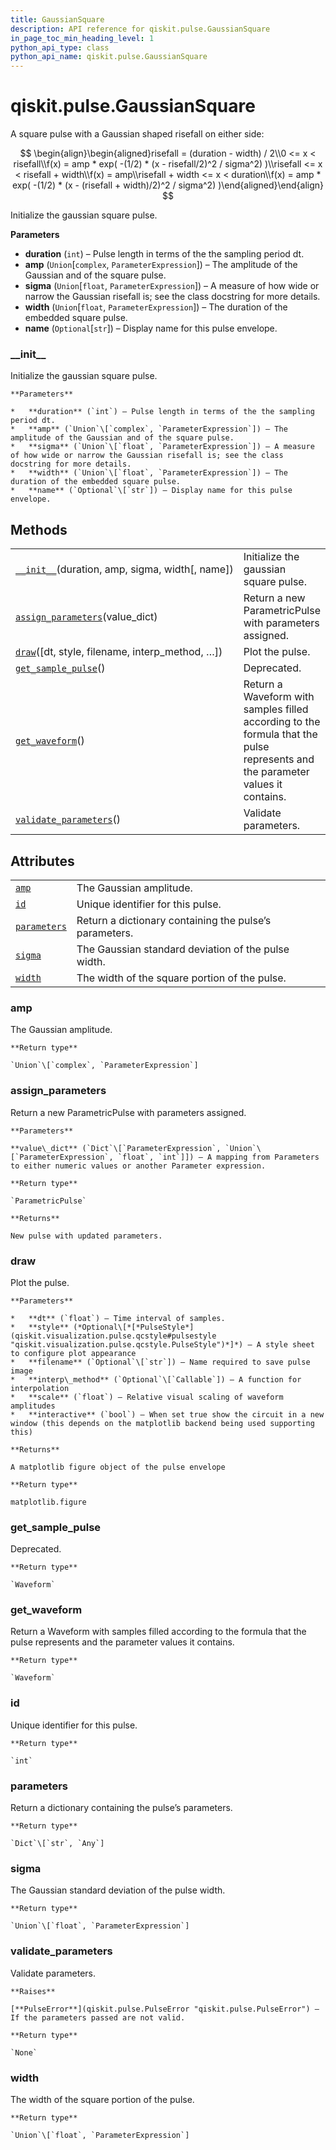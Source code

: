 ```yaml
---
title: GaussianSquare
description: API reference for qiskit.pulse.GaussianSquare
in_page_toc_min_heading_level: 1
python_api_type: class
python_api_name: qiskit.pulse.GaussianSquare
---
```


<span id="qiskit-pulse-gaussiansquare" />

# qiskit.pulse.GaussianSquare

<Class id="qiskit.pulse.GaussianSquare" github="https://github.com/qiskit/qiskit/tree/stable/0.16/qiskit/pulse/library/parametric_pulses.py" signature="GaussianSquare(duration, amp, sigma, width, name=None)">
  A square pulse with a Gaussian shaped risefall on either side:

  $$
   \begin{align}\begin{aligned}risefall = (duration - width) / 2\\0 <= x < risefall\\f(x) = amp * exp( -(1/2) * (x - risefall/2)^2 / sigma^2) )\\risefall <= x < risefall + width\\f(x) = amp\\risefall + width <= x < duration\\f(x) = amp * exp( -(1/2) * (x - (risefall + width)/2)^2 / sigma^2) )\end{aligned}\end{align} 
  $$

  Initialize the gaussian square pulse.

  **Parameters**

  *   **duration** (`int`) – Pulse length in terms of the the sampling period dt.
  *   **amp** (`Union`\[`complex`, `ParameterExpression`]) – The amplitude of the Gaussian and of the square pulse.
  *   **sigma** (`Union`\[`float`, `ParameterExpression`]) – A measure of how wide or narrow the Gaussian risefall is; see the class docstring for more details.
  *   **width** (`Union`\[`float`, `ParameterExpression`]) – The duration of the embedded square pulse.
  *   **name** (`Optional`\[`str`]) – Display name for this pulse envelope.

  ### \_\_init\_\_

  <Function id="qiskit.pulse.GaussianSquare.__init__" name="__init__" signature="__init__(duration, amp, sigma, width, name=None)">
    Initialize the gaussian square pulse.

    **Parameters**

    *   **duration** (`int`) – Pulse length in terms of the the sampling period dt.
    *   **amp** (`Union`\[`complex`, `ParameterExpression`]) – The amplitude of the Gaussian and of the square pulse.
    *   **sigma** (`Union`\[`float`, `ParameterExpression`]) – A measure of how wide or narrow the Gaussian risefall is; see the class docstring for more details.
    *   **width** (`Union`\[`float`, `ParameterExpression`]) – The duration of the embedded square pulse.
    *   **name** (`Optional`\[`str`]) – Display name for this pulse envelope.
  </Function>

  ## Methods

  |                                                                                                                                    |                                                                                                                                |
  | ---------------------------------------------------------------------------------------------------------------------------------- | ------------------------------------------------------------------------------------------------------------------------------ |
  | [`__init__`](#qiskit.pulse.GaussianSquare.__init__ "qiskit.pulse.GaussianSquare.__init__")(duration, amp, sigma, width\[, name])   | Initialize the gaussian square pulse.                                                                                          |
  | [`assign_parameters`](#qiskit.pulse.GaussianSquare.assign_parameters "qiskit.pulse.GaussianSquare.assign_parameters")(value\_dict) | Return a new ParametricPulse with parameters assigned.                                                                         |
  | [`draw`](#qiskit.pulse.GaussianSquare.draw "qiskit.pulse.GaussianSquare.draw")(\[dt, style, filename, interp\_method, …])          | Plot the pulse.                                                                                                                |
  | [`get_sample_pulse`](#qiskit.pulse.GaussianSquare.get_sample_pulse "qiskit.pulse.GaussianSquare.get_sample_pulse")()               | Deprecated.                                                                                                                    |
  | [`get_waveform`](#qiskit.pulse.GaussianSquare.get_waveform "qiskit.pulse.GaussianSquare.get_waveform")()                           | Return a Waveform with samples filled according to the formula that the pulse represents and the parameter values it contains. |
  | [`validate_parameters`](#qiskit.pulse.GaussianSquare.validate_parameters "qiskit.pulse.GaussianSquare.validate_parameters")()      | Validate parameters.                                                                                                           |

  ## Attributes

  |                                                                                                  |                                                        |
  | ------------------------------------------------------------------------------------------------ | ------------------------------------------------------ |
  | [`amp`](#qiskit.pulse.GaussianSquare.amp "qiskit.pulse.GaussianSquare.amp")                      | The Gaussian amplitude.                                |
  | [`id`](#qiskit.pulse.GaussianSquare.id "qiskit.pulse.GaussianSquare.id")                         | Unique identifier for this pulse.                      |
  | [`parameters`](#qiskit.pulse.GaussianSquare.parameters "qiskit.pulse.GaussianSquare.parameters") | Return a dictionary containing the pulse’s parameters. |
  | [`sigma`](#qiskit.pulse.GaussianSquare.sigma "qiskit.pulse.GaussianSquare.sigma")                | The Gaussian standard deviation of the pulse width.    |
  | [`width`](#qiskit.pulse.GaussianSquare.width "qiskit.pulse.GaussianSquare.width")                | The width of the square portion of the pulse.          |

  ### amp

  <Function id="qiskit.pulse.GaussianSquare.amp" name="amp" signature="property amp">
    The Gaussian amplitude.

    **Return type**

    `Union`\[`complex`, `ParameterExpression`]
  </Function>

  ### assign\_parameters

  <Function id="qiskit.pulse.GaussianSquare.assign_parameters" name="assign_parameters" signature="assign_parameters(value_dict)">
    Return a new ParametricPulse with parameters assigned.

    **Parameters**

    **value\_dict** (`Dict`\[`ParameterExpression`, `Union`\[`ParameterExpression`, `float`, `int`]]) – A mapping from Parameters to either numeric values or another Parameter expression.

    **Return type**

    `ParametricPulse`

    **Returns**

    New pulse with updated parameters.
  </Function>

  ### draw

  <Function id="qiskit.pulse.GaussianSquare.draw" name="draw" signature="draw(dt=1, style=None, filename=None, interp_method=None, scale=1, interactive=False)">
    Plot the pulse.

    **Parameters**

    *   **dt** (`float`) – Time interval of samples.
    *   **style** (*Optional\[*[*PulseStyle*](qiskit.visualization.pulse.qcstyle#pulsestyle "qiskit.visualization.pulse.qcstyle.PulseStyle")*]*) – A style sheet to configure plot appearance
    *   **filename** (`Optional`\[`str`]) – Name required to save pulse image
    *   **interp\_method** (`Optional`\[`Callable`]) – A function for interpolation
    *   **scale** (`float`) – Relative visual scaling of waveform amplitudes
    *   **interactive** (`bool`) – When set true show the circuit in a new window (this depends on the matplotlib backend being used supporting this)

    **Returns**

    A matplotlib figure object of the pulse envelope

    **Return type**

    matplotlib.figure
  </Function>

  ### get\_sample\_pulse

  <Function id="qiskit.pulse.GaussianSquare.get_sample_pulse" name="get_sample_pulse" signature="get_sample_pulse()">
    Deprecated.

    **Return type**

    `Waveform`
  </Function>

  ### get\_waveform

  <Function id="qiskit.pulse.GaussianSquare.get_waveform" name="get_waveform" signature="get_waveform()">
    Return a Waveform with samples filled according to the formula that the pulse represents and the parameter values it contains.

    **Return type**

    `Waveform`
  </Function>

  ### id

  <Function id="qiskit.pulse.GaussianSquare.id" name="id" signature="property id">
    Unique identifier for this pulse.

    **Return type**

    `int`
  </Function>

  ### parameters

  <Function id="qiskit.pulse.GaussianSquare.parameters" name="parameters" signature="property parameters">
    Return a dictionary containing the pulse’s parameters.

    **Return type**

    `Dict`\[`str`, `Any`]
  </Function>

  ### sigma

  <Function id="qiskit.pulse.GaussianSquare.sigma" name="sigma" signature="property sigma">
    The Gaussian standard deviation of the pulse width.

    **Return type**

    `Union`\[`float`, `ParameterExpression`]
  </Function>

  ### validate\_parameters

  <Function id="qiskit.pulse.GaussianSquare.validate_parameters" name="validate_parameters" signature="validate_parameters()">
    Validate parameters.

    **Raises**

    [**PulseError**](qiskit.pulse.PulseError "qiskit.pulse.PulseError") – If the parameters passed are not valid.

    **Return type**

    `None`
  </Function>

  ### width

  <Function id="qiskit.pulse.GaussianSquare.width" name="width" signature="property width">
    The width of the square portion of the pulse.

    **Return type**

    `Union`\[`float`, `ParameterExpression`]
  </Function>
</Class>

